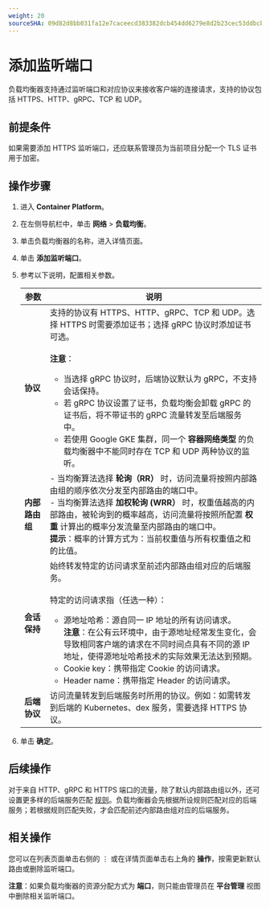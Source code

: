 ```yaml
---
weight: 20
sourceSHA: 09d82d8bb031fa12e7caceecd383382dcb454dd6279e8d2b23cec53ddbcbceb5
---
```


# 添加监听端口

负载均衡器支持通过监听端口和对应协议来接收客户端的连接请求，支持的协议包括 HTTPS、HTTP、gRPC、TCP 和 UDP。

## 前提条件

如果需要添加 HTTPS 监听端口，还应联系管理员为当前项目分配一个 TLS 证书用于加密。

## 操作步骤

1. 进入 **Container Platform**。

2. 在左侧导航栏中，单击 **网络** > **负载均衡**。

3. 单击负载均衡器的名称，进入详情页面。

4. 单击 **添加监听端口**。

5. 参考以下说明，配置相关参数。

   | 参数                        | 说明                                                                                                                                                                                                                                                                                                                                                                                                                                                                                                                                                                                                                                                                                                                                            |
   | --------------------------- | -------------------------------------------------------------------------------------------------------------------------------------------------------------------------------------------------------------------------------------------------------------------------------------------------------------------------------------------------------------------------------------------------------------------------------------------------------------------------------------------------------------------------------------------------------------------------------------------------------------------------------------------------------------------------------------------------------------------------------------------------- |
   | **协议**                   | 支持的协议有 HTTPS、HTTP、gRPC、TCP 和 UDP。选择 HTTPS 时需要添加证书；选择 gRPC 协议时添加证书可选。<br/><br/>**注意**：<br/><ul><li>当选择 gRPC 协议时，后端协议默认为 gRPC，不支持会话保持。</li><li>若 gRPC 协议设置了证书，负载均衡会卸载 gRPC 的证书后，将不带证书的 gRPC 流量转发至后端服务中。</li><li>若使用 Google GKE 集群，同一个 **容器网络类型** 的负载均衡器中不能同时存在 TCP 和 UDP 两种协议的监听。</li></ul> |
   | **内部路由组**            | - 当均衡算法选择 **轮询（RR）** 时，访问流量将按照内部路由组的顺序依次分发至内部路由的端口中。 <br/>- 当均衡算法选择 **加权轮询 (WRR）** 时，权重值越高的内部路由，被轮询到的概率越高，访问流量将按照所配置 **权重** 计算出的概率分发流量至内部路由的端口中。 <br/>**提示**：概率的计算方式为：当前权重值与所有权重值之和的比值。                                                                                                                                                                    |
   | **会话保持**              | 始终转发特定的访问请求至前述内部路由组对应的后端服务。<br/><br/>特定的访问请求指（任选一种）：<ul><li>源地址哈希：源自同一 IP 地址的所有访问请求。<br/>**注意**：在公有云环境中，由于源地址经常发生变化，会导致相同客户端的请求在不同时间点具有不同的源 IP 地址，使得源地址哈希技术的实际效果无法达到预期。</li><li>Cookie key：携带指定 Cookie 的访问请求。</li><li>Header name：携带指定 Header 的访问请求。</li></ul>                                                          |
   | **后端协议**              | 访问流量转发到后端服务时所用的协议。例如：如需转发到后端的 Kubernetes、dex 服务，需要选择 HTTPS 协议。                                                                                                                                                                                                                                                                                                                                                                                                                                                                                                                                                                                                                                       |

6. 单击 **确定**。

## 后续操作

对于来自 HTTP、gRPC 和 HTTPS 端口的流量，除了默认内部路由组以外，还可设置更多样的后端服务匹配 [规则](./add_rule.mdx)。负载均衡器会先根据所设规则匹配对应的后端服务；若根据规则匹配失败，才会匹配前述内部路由组对应的后端服务。

## 相关操作

您可以在列表页面单击右侧的 ⋮ 或在详情页面单击右上角的 **操作**，按需更新默认路由或删除监听端口。

**注意**：如果负载均衡器的资源分配方式为 **端口**，则只能由管理员在 **平台管理** 视图中删除相关监听端口。
